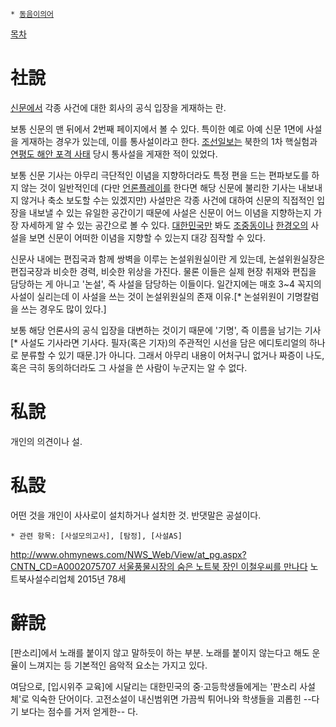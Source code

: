  * [[동음이의어]]
[[목차]]
= 社說 =
[[신문]]에서 각종 사건에 대한 회사의 공식 입장을 게재하는 란. 

보통 신문의 맨 뒤에서 2번째 페이지에서 볼 수 있다. 특이한 예로 아예 신문 1면에 사설을 게재하는 경우가 있는데, 이를 통사설이라고 한다. [[조선일보]]는 북한의 1차 핵실험과 [[연평도 해안 포격 사태]] 당시 통사설을 게재한 적이 있었다.

보통 신문 기사는 아무리 극단적인 이념을 지향하더라도 특정 편을 드는 편파보도를 하지 않는 것이 일반적인데 (다만 [[언론플레이]]를 한다면 해당 신문에 불리한 기사는 내보내지 않거나 축소 보도할 수는 있겠지만) 사설만은 각종 사건에 대하여 신문의 직접적인 입장을 내보낼 수 있는 유일한 공간이기 때문에 사설은 신문이 어느 이념을 지향하는지 가장 자세하게 알 수 있는 공간으로 볼 수 있다. [[대한민국]]만 봐도 [[조중동]]이나 [[한경오]]의 사설을 보면 신문이 어떠한 이념을 지향할 수 있는지 대강 짐작할 수 있다.

신문사 내에는 편집국과 함께 쌍벽을 이루는 논설위원실이란 게 있는데, 논설위원실장은 편집국장과 비슷한 경력, 비슷한 위상을 가진다. 물론 이들은 실제 현장 취재와 편집을 담당하는 게 아니고 '논설', 즉 사설을 담당하는 이들이다. 일간지에는 매호 3~4 꼭지의 사설이 실리는데 이 사설을 쓰는 것이 논설위원실의 존재 이유.[* 논설위원이 기명칼럼을 쓰는 경우도 많이 있다.]

보통 해당 언론사의 공식 입장을 대변하는 것이기 때문에 '기명', 즉 이름을 남기는 기사[* 사설도 기사라면 기사다. 필자(혹은 기자)의 주관적인 시선을 담은 에디토리얼의 하나로 분류할 수 있기 때문.]가 아니다. 그래서 아무리 내용이 어처구니 없거나 짜증이 나도, 혹은 극히 동의하더라도 그 사설을 쓴 사람이 누군지는 알 수 없다. 
= 私說 =
개인의 의견이나 설.

= 私設 =
어떤 것을 개인이 사사로이 설치하거나 설치한 것. 반댓말은 공설이다. 
 * 관련 항목: [사설모의고사], [탐정], [사설AS]

[[http://www.ohmynews.com/NWS_Web/View/at_pg.aspx?CNTN_CD=A0002075707 서울풍물시장의 숨은 노트북 장인 이철우씨를 만나다]] 노트북사설수리업체 2015년 78세
= 辭說 =
[판소리]에서 노래를 붙이지 않고 말하듯이 하는 부분.  노래를 붙이지 않는다고 해도 운율이 느껴지는 등 기본적인 음악적 요소는 가지고 있다. 

여담으로, [입시위주 교육]에 시달리는 대한민국의 중·고등학생들에게는 '판소리 사설체'로 익숙한 단어이다. 고전소설이 내신범위면 가끔씩 튀어나와 학생들을 괴롭힌 --다기 보다는 점수를 거저 얻게한-- 다.
